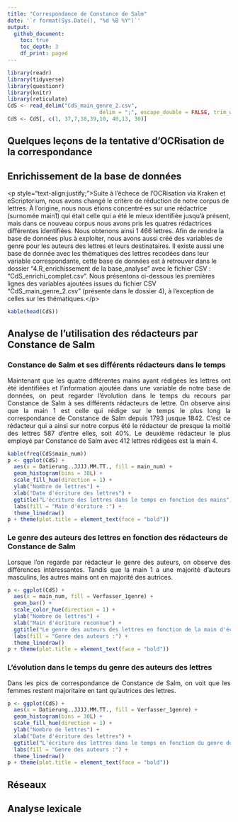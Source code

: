 ```yaml
---
title: "Correspondance de Constance de Salm"
date: '`r format(Sys.Date(), "%d %B %Y")`'
output: 
  github_document:
    toc: true
    toc_depth: 3
    df_print: paged
---
```


```r
library(readr)
library(tidyverse)
library(questionr)
library(knitr)
library(reticulate)
CdS <- read_delim("CdS_main_genre_2.csv", 
                             delim = ";", escape_double = FALSE, trim_ws = TRUE)
CdS <- CdS[, c(1, 37,7,38,39,10, 40,13, 30)]

```

## Quelques leçons de la tentative d'OCRisation de la correspondance



## Enrichissement de la base de données

\<p style="text-align:justify;"\>Suite à l'échece de l'OCRisation via Kraken et eScriptorium, nous avons changé le critère de réduction de notre corpus de lettres. À l'origine, nous nous étions concentré·es sur une rédactrice (surnomée main1) qui était celle qui a été le mieux identifiée jusqu'à présent, mais dans ce nouveau corpus nous avons pris les quatres rédactrices différentes identifiées. Nous obtenons ainsi 1 466 lettres. Afin de rendre la base de données plus à exploiter, nous avons aussi créé des variables de genre pour les auteurs des lettres et leurs destinataires. Il existe aussi une base de donnée avec les thématiques des lettres recodées dans leur variable correspondante, cette base de données est à retrouver dans le dossier "4.R_enrichissement de la base_analyse" avec le fichier CSV : "CdS_enrichi_complet.csv". Nous présentons ci-dessous les premières lignes des variables ajoutées issues du fichier CSV "CdS_main_genre_2.csv" (présente dans le dossier 4), à l'exception de celles sur les thématiques.\</p\>

```r
kable(head(CdS))
```

## Analyse de l'utilisation des rédacteurs par Constance de Salm

### Constance de Salm et ses différents rédacteurs dans le temps

<p style="text-align:justify;"> Maintenant que les quatre différentes mains ayant rédigées les lettres ont été identifiées et l'information ajoutée dans une variable de notre base de données, on peut regarder l'évolution dans le temps du recours par Constance de Salm à ses différents rédacteurs de lettre. On observe ainsi que la main 1 est celle qui rédige sur le temps le plus long la correspondance de Constance de Salm depuis 1793 jusque 1842. C'est ce rédacteur qui a ainsi sur notre corpus été le rédacteur de presque la moitié des lettres 587 d'entre elles, soit 40%. Le deuxième rédacteur le plus employé par Constance de Salm avec 412 lettres rédigées est la main 4.</p>

```r
kable(freq(CdS$main_num))
p <- ggplot(CdS) +
  aes(x = Datierung..JJJJ.MM.TT., fill = main_num) +
  geom_histogram(bins = 30L) +
  scale_fill_hue(direction = 1) +
  ylab("Nombre de lettres") +
  xlab("Date d'écriture des lettres") +
  ggtitle("L'écriture des lettres dans le temps en fonction des mains") +
  labs(fill = "Main d'écriture :") +
  theme_linedraw()
p + theme(plot.title = element_text(face = "bold"))
```

### Le genre des auteurs des lettres en fonction des rédacteurs de Constance de Salm

<p style="text-align:justify;">Lorsque l'on regarde par rédacteur le genre des auteurs, on observe des différences intéressantes. Tandis que la main 1 a une majorité d'auteurs masculins, les autres mains ont en majorité des autrices. </p>

```r
p <- ggplot(CdS) +
  aes(x = main_num, fill = Verfasser_1genre) +
  geom_bar() +
  scale_color_hue(direction = 1) +
  ylab("Nombre de lettres") +
  xlab("Main d'écriture reconnue") +
  ggtitle("Le genre des auteurs des lettres en fonction de la main d'écriture :") +
  labs(fill = "Genre des auteurs :") +
  theme_linedraw()
p + theme(plot.title = element_text(face = "bold"))
```

### L'évolution dans le temps du genre des auteurs des lettres

<p style="text-align:justify;">Dans les pics de correspondance de Constance de Salm, on voit que les femmes restent majoritaire en tant qu'autrices des lettres.</p>

```r
p <- ggplot(CdS) +
  aes(x = Datierung..JJJJ.MM.TT., fill = Verfasser_1genre) +
  geom_histogram(bins = 30L) +
  scale_fill_hue(direction = 1) +
  ylab("Nombre de lettres") +
  xlab("Date d'écriture des lettres") +
  ggtitle("L'écriture des lettres dans le temps en fonction du genre des auteurs") +
  labs(fill = "Genre des auteurs :") +
  theme_linedraw()
p + theme(plot.title = element_text(face = "bold"))
```

## Réseaux

## Analyse lexicale 
